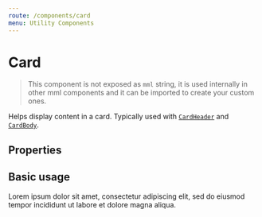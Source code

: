 ```yaml
---
route: /components/card
menu: Utility Components
---
```



# Card

> This component is not exposed as `mml` string, it is used internally in other mml components and it can be imported to create your custom ones.

Helps display content in a card. Typically used with [`CardHeader`](/components/card-header) and [`CardBody`](/components/card-body).

## Properties

<Props of={Card} />

## Basic usage

<Playground>
  <Card>
    <CardHeader icon="book" text="Book title" />
    <CardBody>
      Lorem ipsum dolor sit amet, consectetur adipiscing elit, sed do eiusmod tempor incididunt ut labore et dolore
      magna aliqua.
    </CardBody>
  </Card>
</Playground>
